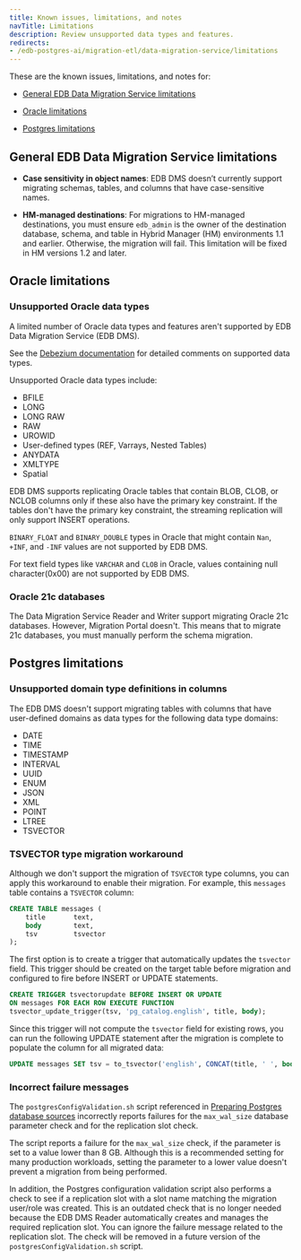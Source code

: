 ```yaml
---
title: Known issues, limitations, and notes
navTitle: Limitations
description: Review unsupported data types and features.
redirects:
- /edb-postgres-ai/migration-etl/data-migration-service/limitations
---
```


These are the known issues, limitations, and notes for:

-   [General EDB Data Migration Service limitations](limitations.mdx#general-edb-data-migration-service-limitations)

-   [Oracle limitations](limitations.mdx#oracle-limitations)

-   [Postgres limitations](limitations.mdx#postgres-limitations)

## General EDB Data Migration Service limitations

-   **Case sensitivity in object names**: EDB DMS doesn’t currently support migrating schemas, tables, and columns that have case-sensitive names.

-   **HM-managed destinations**: For migrations to HM-managed destinations, you must ensure `edb_admin` is the owner of the destination database, schema, and table in Hybrid Manager (HM) environments 1.1 and earlier. Otherwise, the migration will fail. This limitation will be fixed in HM versions 1.2 and later.

## Oracle limitations

### Unsupported Oracle data types

A limited number of Oracle data types and features aren't supported by EDB Data Migration Service (EDB DMS).

See the [Debezium documentation](https://debezium.io/documentation/reference/3.2/connectors/oracle.html#oracle-data-type-mappings) for detailed comments on supported data types.

Unsupported Oracle data types include:

-   BFILE
-   LONG
-   LONG RAW
-   RAW
-   UROWID
-   User-defined types (REF, Varrays, Nested Tables)
-   ANYDATA
-   XMLTYPE
-   Spatial

EDB DMS supports replicating Oracle tables that contain BLOB, CLOB, or NCLOB columns only if these also have the primary key constraint. If the tables don't have the primary key constraint, the streaming replication will only support INSERT operations.

`BINARY_FLOAT` and `BINARY_DOUBLE` types in Oracle that might contain `Nan`, `+INF`, and `-INF` values are not supported by EDB DMS.

For text field types like `VARCHAR` and `CLOB` in Oracle, values containing null character(0x00) are not supported by EDB DMS.

### Oracle 21c databases

The Data Migration Service Reader and Writer support migrating Oracle 21c databases. However, Migration Portal doesn't. This means that to migrate 21c databases, you must manually perform the schema migration.

## Postgres limitations

### Unsupported domain type definitions in columns

The EDB DMS doesn't support migrating tables with columns that have user-defined domains as data types for the following data type domains:

-   DATE
-   TIME
-   TIMESTAMP
-   INTERVAL
-   UUID
-   ENUM
-   JSON
-   XML
-   POINT
-   LTREE
-   TSVECTOR

### TSVECTOR type migration workaround

Although we don't support the migration of `TSVECTOR` type columns, you can apply this workaround to enable their migration. For example, this `messages` table contains a `TSVECTOR` column:

```sql
CREATE TABLE messages (
    title       text,
    body        text,
    tsv         tsvector
);
```

The first option is to create a trigger that automatically updates the `tsvector` field. This trigger should be created on the target table before migration and configured to fire before INSERT or UPDATE statements.

```sql
CREATE TRIGGER tsvectorupdate BEFORE INSERT OR UPDATE
ON messages FOR EACH ROW EXECUTE FUNCTION
tsvector_update_trigger(tsv, 'pg_catalog.english', title, body);
```

Since this trigger will not compute the `tsvector` field for existing rows, you can run the following UPDATE statement after the migration is complete to populate the column for all migrated data:

```sql
UPDATE messages SET tsv = to_tsvector('english', CONCAT(title, ' ', body)) WHERE tsv IS NULL;
```

### Incorrect failure messages

The `postgresConfigValidation.sh` script referenced in [Preparing Postgres database sources](/edb-postgres-ai/hybrid-manager/using_hybrid_manager/migration/migration_guides/self_managed_pg_to_hm_managed/preparing_source_pg_db/) incorrectly reports failures for the `max_wal_size` database parameter check and for the replication slot check.

The script reports a failure for the `max_wal_size` check, if the parameter is set to a value lower than 8 GB. Although this is a recommended setting for many production workloads, setting the parameter to a lower value doesn't prevent a migration from being performed.

In addition, the Postgres configuration validation script also performs a check to see if a replication slot with a slot name matching the migration user/role was created. This is an outdated check that is no longer needed because the EDB DMS Reader automatically creates and manages the required replication slot. You can ignore the failure message related to the replication slot. The check will be removed in a future version of the `postgresConfigValidation.sh` script.
